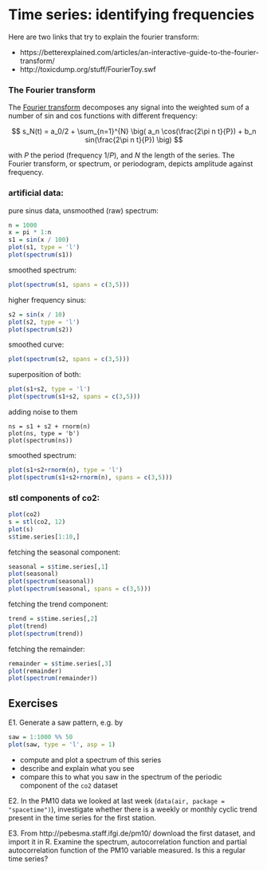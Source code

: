 # Time series: identifying frequencies 

Here are two links that try to explain the fourier transform:

* https://betterexplained.com/articles/an-interactive-guide-to-the-fourier-transform/
* http://toxicdump.org/stuff/FourierToy.swf


### The Fourier transform

The [Fourier transform](https://en.wikipedia.org/wiki/Fourier_series)
decomposes any signal into the weighted sum of a number of sin and cos
functions with different frequency:

$$ s_N(t) = a_0/2 + \sum_{n=1}^{N} \big( a_n \cos(\frac{2\pi n t}{P}) + b_n sin(\frac{2\pi n t}{P}) \big) $$

with $P$ the period (frequency $1/P$), and $N$ the length of the series.
The Fourier transform, or spectrum, or periodogram, depicts amplitude
against frequency.

### artificial data:

pure sinus data, unsmoothed (raw) spectrum:
```r
n = 1000
x = pi * 1:n
s1 = sin(x / 100)
plot(s1, type = 'l')
plot(spectrum(s1))
```

smoothed spectrum:

```r
plot(spectrum(s1, spans = c(3,5)))
```

higher frequency sinus:

```r
s2 = sin(x / 10)
plot(s2, type = 'l')
plot(spectrum(s2))
```

smoothed curve:

```r
plot(spectrum(s2, spans = c(3,5)))
```

superposition of both:

```r
plot(s1+s2, type = 'l')
plot(spectrum(s1+s2, spans = c(3,5)))
```

adding noise to them

```
ns = s1 + s2 + rnorm(n)
plot(ns, type = 'b')
plot(spectrum(ns))
```

smoothed spectrum:

```r
plot(s1+s2+rnorm(n), type = 'l')
plot(spectrum(s1+s2+rnorm(n), spans = c(3,5)))
```

### stl components of co2:

```r
plot(co2)
s = stl(co2, 12)
plot(s)
s$time.series[1:10,]
```

fetching the seasonal component:

```r
seasonal = s$time.series[,1]
plot(seasonal)
plot(spectrum(seasonal))
plot(spectrum(seasonal, spans = c(3,5)))
```

fetching the trend component:

```r
trend = s$time.series[,2]
plot(trend)
plot(spectrum(trend))
```

fetching the remainder:

```r
remainder = s$time.series[,3]
plot(remainder)
plot(spectrum(remainder))
```

## Exercises

E1. Generate a saw pattern, e.g. by
```r
saw = 1:1000 %% 50
plot(saw, type = 'l', asp = 1)
```

* compute and plot a spectrum of this series
* describe and explain what you see
* compare this to what you saw in the spectrum of the periodic component of the `co2` dataset

E2. In the PM10 data we looked at last week (`data(air, package = "spacetime")`), investigate whether there is a weekly or monthly cyclic trend present in the time series for the first station.

E3. From http://pebesma.staff.ifgi.de/pm10/ download the first dataset, and import it in R. Examine the spectrum, autocorrelation function and partial autocorrelation function of the PM10 variable measured. Is this a regular time series?
